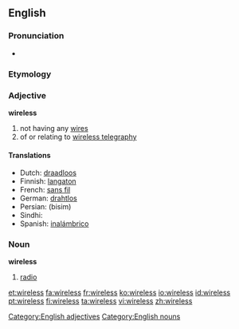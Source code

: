 ==English==

===Pronunciation===
*{{audio|en-us-wireless.ogg|Audio (US)}}

===Etymology===
{{suffix|wire|less}}

===Adjective===
'''wireless'''
#not having any [[wire]]s
#of or relating to [[wireless telegraphy]]

[[Category:English adjectives]]

====Translations====
{{top}}
*Dutch: [[draadloos]]
*Finnish: [[langaton]]
*French: [[sans fil]]
*German: [[drahtlos]]
*Persian: {{fa-Arab|[[بی‌سیم]]}} (bisim)
*Sindhi: {{SDchar|[[ريتار]]}}
*Spanish: [[inalámbrico]]
{{bottom}}

===Noun===
{{wikipedia}}
'''wireless'''
# {{dated}} [[radio]]

[[Category:English nouns]]

[[et:wireless]]
[[fa:wireless]]
[[fr:wireless]]
[[ko:wireless]]
[[io:wireless]]
[[id:wireless]]
[[pt:wireless]]
[[fi:wireless]]
[[ta:wireless]]
[[vi:wireless]]
[[zh:wireless]]